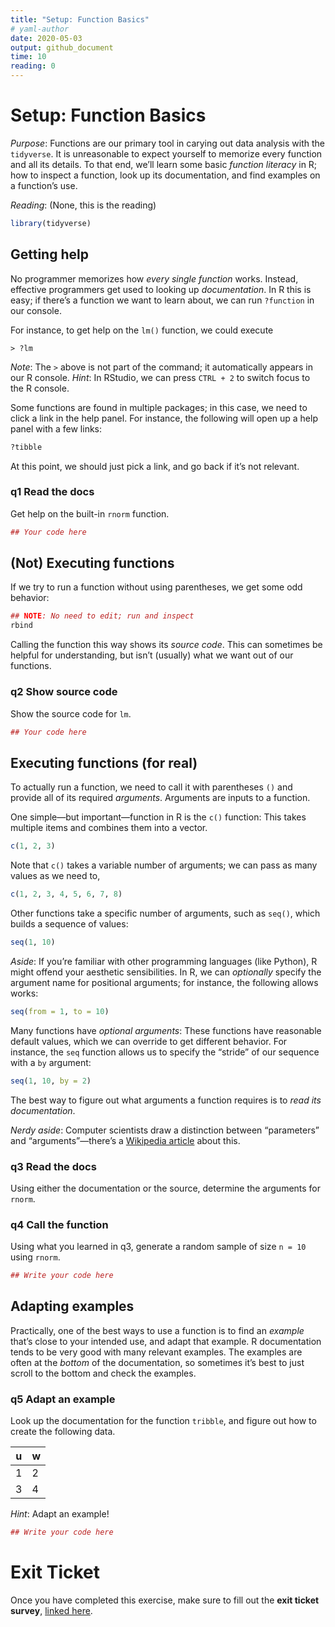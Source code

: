 ```yaml
---
title: "Setup: Function Basics"
# yaml-author
date: 2020-05-03
output: github_document
time: 10
reading: 0
---
```


# Setup: Function Basics

*Purpose*: Functions are our primary tool in carying out data analysis with the `tidyverse`. It is unreasonable to expect yourself to memorize every function and all its details. To that end, we'll learn some basic _function literacy_ in R; how to inspect a function, look up its documentation, and find examples on a function's use.

*Reading*: (None, this is the reading)

```r
library(tidyverse)
```

## Getting help

No programmer memorizes how *every single function* works. Instead, effective programmers get used to looking up *documentation*. In R this is easy; if there's a function we want to learn about, we can run `?function` in our console.

For instance, to get help on the `lm()` function, we could execute

`> ?lm`

*Note*: The `>` above is not part of the command; it automatically appears in our R console.
*Hint*: In RStudio, we can press `CTRL + 2` to switch focus to the R console.

Some functions are found in multiple packages; in this case, we need to click a link in the help panel. For instance, the following will open up a help panel with a few links:

```r
?tibble
```

At this point, we should just pick a link, and go back if it's not relevant.

### __q1__ Read the docs

Get help on the built-in `rnorm` function.

```r
## Your code here
```

## (Not) Executing functions

If we try to run a function without using parentheses, we get some odd behavior:

```r
## NOTE: No need to edit; run and inspect
rbind
```

Calling the function this way shows its *source code*. This can sometimes be helpful for understanding, but isn't (usually) what we want out of our functions.

### __q2__ Show source code

Show the source code for `lm`.

```r
## Your code here
```

## Executing functions (for real)

To actually run a function, we need to call it with parentheses `()` and provide all of its required *arguments*. Arguments are inputs to a function.

One simple---but important---function in R is the `c()` function: This takes multiple items and combines them into a vector.

```r
c(1, 2, 3)
```

Note that `c()` takes a variable number of arguments; we can pass as many values as we need to,

```r
c(1, 2, 3, 4, 5, 6, 7, 8)
```

Other functions take a specific number of arguments, such as `seq()`, which builds a sequence of values:

```r
seq(1, 10)
```

*Aside*: If you're familiar with other programming languages (like Python), R might offend your aesthetic sensibilities. In R, we can *optionally* specify the argument name for positional arguments; for instance, the following allows works:

```r
seq(from = 1, to = 10)
```

Many functions have *optional arguments*: These functions have reasonable default values, which we can override to get different behavior. For instance, the `seq` function allows us to specify the "stride" of our sequence with a `by` argument:

```r
seq(1, 10, by = 2)
```

The best way to figure out what arguments a function requires is to *read its documentation*.

*Nerdy aside*: Computer scientists draw a distinction between "parameters" and "arguments"---there's a [Wikipedia article](https://en.wikipedia.org/wiki/Parameter_(computer_programming)) about this.

### __q3__ Read the docs

Using either the documentation or the source, determine the arguments for `rnorm`.


### __q4__ Call the function

Using what you learned in q3, generate a random sample of size `n = 10` using `rnorm`.

```r
## Write your code here
```

## Adapting examples

Practically, one of the best ways to use a function is to find an *example* that's close to your intended use, and adapt that example. R documentation tends to be very good with many relevant examples. The examples are often at the *bottom* of the documentation, so sometimes it's best to just scroll to the bottom and check the examples.

### __q5__ Adapt an example

Look up the documentation for the function `tribble`, and figure out how to create the following data.

| u | w |
|---|---|
| 1 | 2 |
| 3 | 4 |

*Hint*: Adapt an example!

```r
## Write your code here
```


<!-- include-exit-ticket -->
# Exit Ticket
<!-- -------------------------------------------------- -->

Once you have completed this exercise, make sure to fill out the **exit ticket survey**, [linked here](https://docs.google.com/forms/d/e/1FAIpQLSeuq2LFIwWcm05e8-JU84A3irdEL7JkXhMq5Xtoalib36LFHw/viewform?usp=pp_url&entry.693978880=e-setup02-functions-assignment.Rmd).
